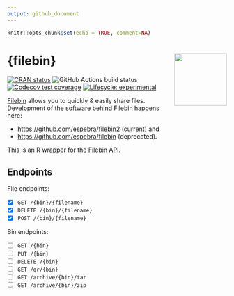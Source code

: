 ```yaml
---
output: github_document
---
```


```r
knitr::opts_chunk$set(echo = TRUE, comment=NA)
```

# {filebin} <img src="man/figures/filebin-hex.png" align="right" alt="" width="120" />

<!-- badges: start -->
[![CRAN status](https://www.r-pkg.org/badges/version/filebin)](https://cran.r-project.org/package=filebin)
![GitHub Actions build status](https://github.com/datawookie/filebin/actions/workflows/build.yaml/badge.svg)
[![Codecov test coverage](https://img.shields.io/codecov/c/github/datawookie/filebin.svg)](https://codecov.io/github/datawookie/filebin)
[![Lifecycle: experimental](https://img.shields.io/badge/lifecycle-experimental-orange.svg)](https://lifecycle.r-lib.org/articles/stages.html)
<!-- badges: end -->

[Filebin](https://filebin.net/) allows you to quickly & easily share files. Development of the software behind Filebin happens here:

- <https://github.com/espebra/filebin2> (current) and
- <https://github.com/espebra/filebin> (deprecated).

This is an R wrapper for the [Filebin API](https://filebin.net/api).

## Endpoints

File endpoints:

- [X] `GET /{bin}/{filename}`
- [X] `DELETE /{bin}/{filename}`
- [X] `POST /{bin}/{filename}`

Bin endpoints:

- [ ] `GET /{bin}`
- [ ] `PUT /{bin}`
- [ ] `DELETE /{bin}`
- [ ] `GET /qr/{bin}`
- [ ] `GET /archive/{bin}/tar`
- [ ] `GET /archive/{bin}/zip`
